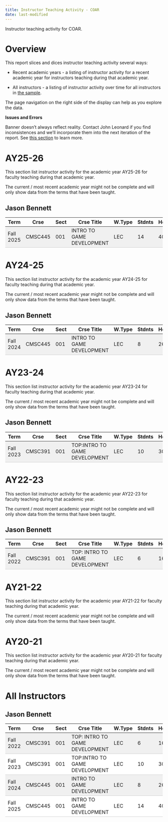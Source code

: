 ```yaml
---
title: Instructor Teaching Activity - COAR
date: last-modified
---
```


Instructor teaching activity for COAR.

# Overview

This report slices and dices instructor teaching activity several ways:

* Recent academic years - a listing of instructor activity 
for a recent academic year for instructors teaching during that academic year.

* All instructors - a listing of instructor activity over time
for all instructors in [the sample](/10_download.html).

The page navigation on the right side of the display can help
as you explore the data.

**Issues and Errors**

Banner doesn’t always reflect reality. Contact John Leonard if you find inconsistences and we'll
incorporate them into the next iteration of the report.  See [this section](/20_clean.html#fix-known-errors) to learn more.


# AY25-26

This section list instructor activity for the academic year AY25-26 for faculty teaching during that academic year.

The current / most recent academic year might not be complete and will only show data from the terms that have been taught.


## Jason Bennett

<style type="text/css">
#T_bcada_row0_col0, #T_bcada_row0_col1, #T_bcada_row0_col2, #T_bcada_row0_col3, #T_bcada_row0_col4, #T_bcada_row0_col5, #T_bcada_row0_col6 {
  background-color: #f0f0f0;
  border-bottom: 1px solid #ccc;
}
</style>
<table id="T_bcada">
  <thead>
    <tr>
      <th id="T_bcada_level0_col0" class="col_heading level0 col0" >Term</th>
      <th id="T_bcada_level0_col1" class="col_heading level0 col1" >Crse</th>
      <th id="T_bcada_level0_col2" class="col_heading level0 col2" >Sect</th>
      <th id="T_bcada_level0_col3" class="col_heading level0 col3" >Crse Title</th>
      <th id="T_bcada_level0_col4" class="col_heading level0 col4" >W.Type</th>
      <th id="T_bcada_level0_col5" class="col_heading level0 col5" >Stdnts</th>
      <th id="T_bcada_level0_col6" class="col_heading level0 col6" >Hours</th>
    </tr>
  </thead>
  <tbody>
    <tr>
      <td id="T_bcada_row0_col0" class="data row0 col0" >Fall 2025</td>
      <td id="T_bcada_row0_col1" class="data row0 col1" >CMSC445</td>
      <td id="T_bcada_row0_col2" class="data row0 col2" >001</td>
      <td id="T_bcada_row0_col3" class="data row0 col3" >INTRO TO GAME DEVELOPMENT</td>
      <td id="T_bcada_row0_col4" class="data row0 col4" >LEC</td>
      <td id="T_bcada_row0_col5" class="data row0 col5" >14</td>
      <td id="T_bcada_row0_col6" class="data row0 col6" >40</td>
    </tr>
  </tbody>
</table>



# AY24-25

This section list instructor activity for the academic year AY24-25 for faculty teaching during that academic year.

The current / most recent academic year might not be complete and will only show data from the terms that have been taught.


## Jason Bennett

<style type="text/css">
#T_43b7f_row0_col0, #T_43b7f_row0_col1, #T_43b7f_row0_col2, #T_43b7f_row0_col3, #T_43b7f_row0_col4, #T_43b7f_row0_col5, #T_43b7f_row0_col6 {
  background-color: #f0f0f0;
  border-bottom: 1px solid #ccc;
}
</style>
<table id="T_43b7f">
  <thead>
    <tr>
      <th id="T_43b7f_level0_col0" class="col_heading level0 col0" >Term</th>
      <th id="T_43b7f_level0_col1" class="col_heading level0 col1" >Crse</th>
      <th id="T_43b7f_level0_col2" class="col_heading level0 col2" >Sect</th>
      <th id="T_43b7f_level0_col3" class="col_heading level0 col3" >Crse Title</th>
      <th id="T_43b7f_level0_col4" class="col_heading level0 col4" >W.Type</th>
      <th id="T_43b7f_level0_col5" class="col_heading level0 col5" >Stdnts</th>
      <th id="T_43b7f_level0_col6" class="col_heading level0 col6" >Hours</th>
    </tr>
  </thead>
  <tbody>
    <tr>
      <td id="T_43b7f_row0_col0" class="data row0 col0" >Fall 2024</td>
      <td id="T_43b7f_row0_col1" class="data row0 col1" >CMSC445</td>
      <td id="T_43b7f_row0_col2" class="data row0 col2" >001</td>
      <td id="T_43b7f_row0_col3" class="data row0 col3" >INTRO TO GAME DEVELOPMENT</td>
      <td id="T_43b7f_row0_col4" class="data row0 col4" >LEC</td>
      <td id="T_43b7f_row0_col5" class="data row0 col5" >8</td>
      <td id="T_43b7f_row0_col6" class="data row0 col6" >26</td>
    </tr>
  </tbody>
</table>



# AY23-24

This section list instructor activity for the academic year AY23-24 for faculty teaching during that academic year.

The current / most recent academic year might not be complete and will only show data from the terms that have been taught.


## Jason Bennett

<style type="text/css">
#T_77de3_row0_col0, #T_77de3_row0_col1, #T_77de3_row0_col2, #T_77de3_row0_col3, #T_77de3_row0_col4, #T_77de3_row0_col5, #T_77de3_row0_col6 {
  background-color: #f0f0f0;
  border-bottom: 1px solid #ccc;
}
</style>
<table id="T_77de3">
  <thead>
    <tr>
      <th id="T_77de3_level0_col0" class="col_heading level0 col0" >Term</th>
      <th id="T_77de3_level0_col1" class="col_heading level0 col1" >Crse</th>
      <th id="T_77de3_level0_col2" class="col_heading level0 col2" >Sect</th>
      <th id="T_77de3_level0_col3" class="col_heading level0 col3" >Crse Title</th>
      <th id="T_77de3_level0_col4" class="col_heading level0 col4" >W.Type</th>
      <th id="T_77de3_level0_col5" class="col_heading level0 col5" >Stdnts</th>
      <th id="T_77de3_level0_col6" class="col_heading level0 col6" >Hours</th>
    </tr>
  </thead>
  <tbody>
    <tr>
      <td id="T_77de3_row0_col0" class="data row0 col0" >Fall 2023</td>
      <td id="T_77de3_row0_col1" class="data row0 col1" >CMSC391</td>
      <td id="T_77de3_row0_col2" class="data row0 col2" >001</td>
      <td id="T_77de3_row0_col3" class="data row0 col3" >TOP:INTRO TO GAME DEVELOPMENT</td>
      <td id="T_77de3_row0_col4" class="data row0 col4" >LEC</td>
      <td id="T_77de3_row0_col5" class="data row0 col5" >10</td>
      <td id="T_77de3_row0_col6" class="data row0 col6" >30</td>
    </tr>
  </tbody>
</table>



# AY22-23

This section list instructor activity for the academic year AY22-23 for faculty teaching during that academic year.

The current / most recent academic year might not be complete and will only show data from the terms that have been taught.


## Jason Bennett

<style type="text/css">
#T_72644_row0_col0, #T_72644_row0_col1, #T_72644_row0_col2, #T_72644_row0_col3, #T_72644_row0_col4, #T_72644_row0_col5, #T_72644_row0_col6 {
  background-color: #f0f0f0;
  border-bottom: 1px solid #ccc;
}
</style>
<table id="T_72644">
  <thead>
    <tr>
      <th id="T_72644_level0_col0" class="col_heading level0 col0" >Term</th>
      <th id="T_72644_level0_col1" class="col_heading level0 col1" >Crse</th>
      <th id="T_72644_level0_col2" class="col_heading level0 col2" >Sect</th>
      <th id="T_72644_level0_col3" class="col_heading level0 col3" >Crse Title</th>
      <th id="T_72644_level0_col4" class="col_heading level0 col4" >W.Type</th>
      <th id="T_72644_level0_col5" class="col_heading level0 col5" >Stdnts</th>
      <th id="T_72644_level0_col6" class="col_heading level0 col6" >Hours</th>
    </tr>
  </thead>
  <tbody>
    <tr>
      <td id="T_72644_row0_col0" class="data row0 col0" >Fall 2022</td>
      <td id="T_72644_row0_col1" class="data row0 col1" >CMSC391</td>
      <td id="T_72644_row0_col2" class="data row0 col2" >001</td>
      <td id="T_72644_row0_col3" class="data row0 col3" >TOP: INTRO TO GAME DEVELOPMENT</td>
      <td id="T_72644_row0_col4" class="data row0 col4" >LEC</td>
      <td id="T_72644_row0_col5" class="data row0 col5" >6</td>
      <td id="T_72644_row0_col6" class="data row0 col6" >16</td>
    </tr>
  </tbody>
</table>



# AY21-22

This section list instructor activity for the academic year AY21-22 for faculty teaching during that academic year.

The current / most recent academic year might not be complete and will only show data from the terms that have been taught.


# AY20-21

This section list instructor activity for the academic year AY20-21 for faculty teaching during that academic year.

The current / most recent academic year might not be complete and will only show data from the terms that have been taught.


# All Instructors


## Jason Bennett

<style type="text/css">
#T_6cd29_row0_col0, #T_6cd29_row0_col1, #T_6cd29_row0_col2, #T_6cd29_row0_col3, #T_6cd29_row0_col4, #T_6cd29_row0_col5, #T_6cd29_row0_col6, #T_6cd29_row2_col0, #T_6cd29_row2_col1, #T_6cd29_row2_col2, #T_6cd29_row2_col3, #T_6cd29_row2_col4, #T_6cd29_row2_col5, #T_6cd29_row2_col6 {
  background-color: #f0f0f0;
  border-bottom: 1px solid #ccc;
}
#T_6cd29_row1_col0, #T_6cd29_row1_col1, #T_6cd29_row1_col2, #T_6cd29_row1_col3, #T_6cd29_row1_col4, #T_6cd29_row1_col5, #T_6cd29_row1_col6, #T_6cd29_row3_col0, #T_6cd29_row3_col1, #T_6cd29_row3_col2, #T_6cd29_row3_col3, #T_6cd29_row3_col4, #T_6cd29_row3_col5, #T_6cd29_row3_col6 {
  background-color: #ffffff;
  border-bottom: 1px solid #ccc;
}
</style>
<table id="T_6cd29">
  <thead>
    <tr>
      <th id="T_6cd29_level0_col0" class="col_heading level0 col0" >Term</th>
      <th id="T_6cd29_level0_col1" class="col_heading level0 col1" >Crse</th>
      <th id="T_6cd29_level0_col2" class="col_heading level0 col2" >Sect</th>
      <th id="T_6cd29_level0_col3" class="col_heading level0 col3" >Crse Title</th>
      <th id="T_6cd29_level0_col4" class="col_heading level0 col4" >W.Type</th>
      <th id="T_6cd29_level0_col5" class="col_heading level0 col5" >Stdnts</th>
      <th id="T_6cd29_level0_col6" class="col_heading level0 col6" >Hours</th>
    </tr>
  </thead>
  <tbody>
    <tr>
      <td id="T_6cd29_row0_col0" class="data row0 col0" >Fall 2022</td>
      <td id="T_6cd29_row0_col1" class="data row0 col1" >CMSC391</td>
      <td id="T_6cd29_row0_col2" class="data row0 col2" >001</td>
      <td id="T_6cd29_row0_col3" class="data row0 col3" >TOP: INTRO TO GAME DEVELOPMENT</td>
      <td id="T_6cd29_row0_col4" class="data row0 col4" >LEC</td>
      <td id="T_6cd29_row0_col5" class="data row0 col5" >6</td>
      <td id="T_6cd29_row0_col6" class="data row0 col6" >16</td>
    </tr>
    <tr>
      <td id="T_6cd29_row1_col0" class="data row1 col0" >Fall 2023</td>
      <td id="T_6cd29_row1_col1" class="data row1 col1" >CMSC391</td>
      <td id="T_6cd29_row1_col2" class="data row1 col2" >001</td>
      <td id="T_6cd29_row1_col3" class="data row1 col3" >TOP:INTRO TO GAME DEVELOPMENT</td>
      <td id="T_6cd29_row1_col4" class="data row1 col4" >LEC</td>
      <td id="T_6cd29_row1_col5" class="data row1 col5" >10</td>
      <td id="T_6cd29_row1_col6" class="data row1 col6" >30</td>
    </tr>
    <tr>
      <td id="T_6cd29_row2_col0" class="data row2 col0" >Fall 2024</td>
      <td id="T_6cd29_row2_col1" class="data row2 col1" >CMSC445</td>
      <td id="T_6cd29_row2_col2" class="data row2 col2" >001</td>
      <td id="T_6cd29_row2_col3" class="data row2 col3" >INTRO TO GAME DEVELOPMENT</td>
      <td id="T_6cd29_row2_col4" class="data row2 col4" >LEC</td>
      <td id="T_6cd29_row2_col5" class="data row2 col5" >8</td>
      <td id="T_6cd29_row2_col6" class="data row2 col6" >26</td>
    </tr>
    <tr>
      <td id="T_6cd29_row3_col0" class="data row3 col0" >Fall 2025</td>
      <td id="T_6cd29_row3_col1" class="data row3 col1" >CMSC445</td>
      <td id="T_6cd29_row3_col2" class="data row3 col2" >001</td>
      <td id="T_6cd29_row3_col3" class="data row3 col3" >INTRO TO GAME DEVELOPMENT</td>
      <td id="T_6cd29_row3_col4" class="data row3 col4" >LEC</td>
      <td id="T_6cd29_row3_col5" class="data row3 col5" >14</td>
      <td id="T_6cd29_row3_col6" class="data row3 col6" >40</td>
    </tr>
  </tbody>
</table>



